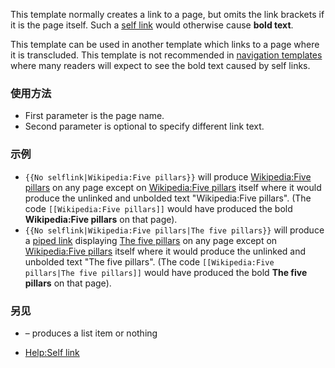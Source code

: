{{NoteTA|G1=MediaWiki}}
{{Documentation subpage}}
{{template shortcuts|Nsl}}
<!-- PLEASE ADD CATEGORIES AND INTERWIKIS AT THE BOTTOM OF THIS PAGE -->

This template normally creates a link to a page, but omits the link brackets if it is the page itself. Such a [[Help:Self link|self link]] would otherwise cause '''bold text'''.

This template can be used in another template which links to a page where it is transcluded. This template is not recommended in [[Wikipedia:Categories, lists, and navigation templates#Navigation templates|navigation templates]] where many readers will expect to see the bold text caused by self links.

=== 使用方法 ===

* First parameter is the page name.
* Second parameter is optional to specify different link text.

=== 示例 ===

*<code><nowiki>{{No selflink|Wikipedia:Five pillars}}</nowiki></code> will produce [[Wikipedia:Five pillars]] on any page except on [[Wikipedia:Five pillars]] itself where it would produce the unlinked and unbolded text "Wikipedia:Five pillars". (The code <code><nowiki>[[Wikipedia:Five pillars]]</nowiki></code> would have produced the bold '''Wikipedia:Five pillars''' on that page).
*<code><nowiki>{{No selflink|Wikipedia:Five pillars|The five pillars}}</nowiki></code> will produce a [[Wikipedia:Piped link|piped link]] displaying [[Wikipedia:Five pillars|The five pillars]] on any page except on [[Wikipedia:Five pillars]] itself where it would produce the unlinked and unbolded text "The five pillars". (The code <code><nowiki>[[Wikipedia:Five pillars|The five pillars]]</nowiki></code> would have produced the bold '''The five pillars''' on that page).

=== 另见 ===
* {{tl|Link if not current}} – produces a list item or nothing
* [[Help:Self link]]

<includeonly>{{Sandbox other||
<!-- CATEGORIES AND INTERWIKIS HERE, THANKS -->

[[Category:条件链接模板]]

}}</includeonly>